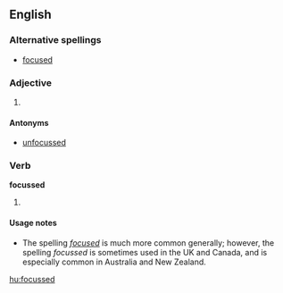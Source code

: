 ==English==

===Alternative spellings===
* [[focused]]

===Adjective===
{{en-adj}}

# {{British}} {{alternative spelling of|[[focused]]}}

====Antonyms====
* [[unfocussed]]

===Verb===
'''focussed'''

# {{British}} {{past of|[[focus]]}}

====Usage notes====
* The spelling ''[[focused]]'' is much more common generally; however,  the spelling ''focussed'' is sometimes used in the UK and Canada, and is especially common in Australia and New Zealand.

[[hu:focussed]]